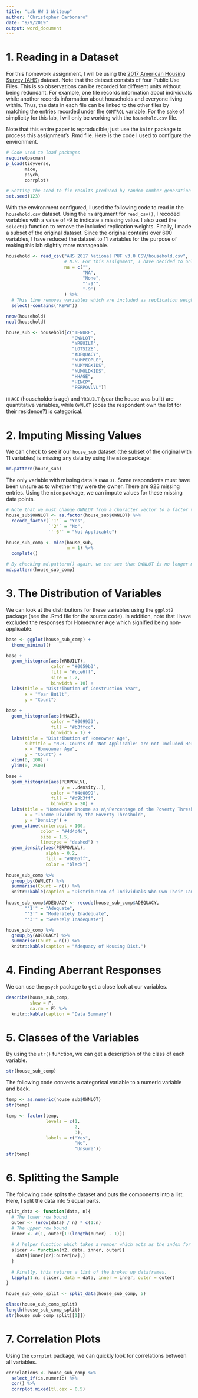```yaml
---
title: "Lab HW 1 Writeup"
author: "Christopher Carbonaro"
date: "9/9/2019"
output: word_document
---
```

# 1. Reading in a Dataset

For this homework assignment, I will be using the [2017 American Housing Survey (AHS)](https://www.census.gov/programs-surveys/ahs/data.html) dataset. Note that the dataset consists of four Public Use Files. This is so observations can be recorded for different units without being redundant. For example, one file records information about individuals while another records information about households and everyone living within. Thus, the data in each file can be linked to the other files by matching the entries recorded under the `CONTROL` variable. For the sake of simplicity for this lab, I will only be working with the `household.csv` file.

Note that this entire paper is reproducible; just use the `knitr` package to process this assignment's .Rmd file. Here is the code I used to configure the environment.
```r
# Code used to load packages
require(pacman)
p_load(tidyverse,
       mice,
       psych,
       corrplot)

# Setting the seed to fix results produced by random number generation
set.seed(123)
```

With the environment configured, I used the following code to read in the `household.csv` dataset. Using the `na` argument for `read_csv()`, I recoded variables with a value of -9 to indicate a missing value. I also used the `select()` function to remove the included replication weights. Finally, I made a subset of the original dataset. Since the original contains over 600 variables, I have reduced the dataset to 11 variables for the purpose of making this lab slightly more manageable.

```r
household <- read_csv("AHS 2017 National PUF v3.0 CSV/household.csv",
                      # N.B. For this assignment, I have decided to only classify responses where the respondent chose not to answer (or claimed not to know) as missing. These are denoted by a '-9' in the responses. If the question did not pertain to the individual i.e. was 'out of scope' for the interview, I am considering that datum to be valid. These responses are denoted by a value of '-6'.
                      na = c("",
                             "NA",
                             "None",
                             "'-9'",
                             "-9")
                      ) %>%
  # This line removes variables which are included as replication weights. These variables aren't real observations, so for our purposes, they should be discarded (at least for now)
  select(-contains("REPW"))

nrow(household)
ncol(household)

house_sub <- household[c("TENURE",
                         "OWNLOT",
                         "YRBUILT",
                         "LOTSIZE",
                         "ADEQUACY",
                         "NUMPEOPLE",
                         "NUMYNGKIDS",
                         "NUMOLDKIDS",
                         "HHAGE",
                         "HINCP",
                         "PERPOVLVL")]
```

`HHAGE` (householder's age) and `YRBUILT` (year the house was built) are quantitative variables, while `OWNLOT` (does the respondent own the lot for their residence?) is categorical.

# 2. Imputing Missing Values

We can check to see if our `house_sub` dataset (the subset of the original with 11 variables) is missing any data by using the `mice` package:

```r
md.pattern(house_sub)
```

The only variable with missing data is `OWNLOT`. Some respondents must have been unsure as to whether they were the owner. There are 923 missing entries. Using the `mice` package, we can impute values for these missing data points.

```r
# Note that we must change OWNLOT from a character vector to a factor variable. Otherwise, the mice() function will not work properly.
house_sub$OWNLOT <- as.factor(house_sub$OWNLOT) %>%
  recode_factor(`'1'` = "Yes",
                `'2'` = "No",
                `'-6'` = "Not Applicable")

house_sub_comp <- mice(house_sub,
                       m = 1) %>%
  complete()

# By checking md.pattern() again, we can see that OWNLOT is no longer missing any values.
md.pattern(house_sub_comp)
```

# 3. The Distribution of Variables

We can look at the distributions for these variables using the `ggplot2` package (see the .Rmd file for the source code). In addition, note that I have excluded the responses for Homeowner Age which signified being non-applicable.

```r
base <- ggplot(house_sub_comp) +
  theme_minimal()

base +
  geom_histogram(aes(YRBUILT),
                 color = "#0059b3",
                 fill = "#cce6ff",
                 size = 1.2,
                 binwidth = 10) +
  labs(title = "Distribution of Construction Year",
       x = "Year Built",
       y = "Count")
  
base +
  geom_histogram(aes(HHAGE),
                 color = "#009933",
                 fill = "#b3ffcc",
                 binwidth = 1) +
  labs(title = "Distribution of Homeowner Age",
       subtitle = "N.B. Counts of 'Not Applicable' are not Included Here",
       x = "Homeowner Age",
       y = "Count") +
  xlim(0, 100) +
  ylim(0, 2500)

base +
  geom_histogram(aes(PERPOVLVL,
                     y = ..density..),
                 color = "#4d0099",
                 fill = "#d9b3ff",
                 binwidth = 20) +
  labs(title = "Homeowner Income as a\nPercentage of the Poverty Threshold",
       x = "Income Divided by the Poverty Threshold",
       y = "Density") +
  geom_vline(xintercept = 100,
             color = "#4d4d4d",
             size = 1.5,
             linetype = "dashed") +
  geom_density(aes(PERPOVLVL),
               alpha = 0.2,
               fill = "#0066ff",
               color = "black")
  
house_sub_comp %>%
  group_by(OWNLOT) %>%
  summarise(Count = n()) %>%
  knitr::kable(caption = "Distribution of Individuals Who Own Their Land")
  
house_sub_comp$ADEQUACY <- recode(house_sub_comp$ADEQUACY,
       "'1'" = "Adequate",
       "'2'" = "Moderately Inadequate",
       "'3'" = "Severely Inadequate")

house_sub_comp %>%
  group_by(ADEQUACY) %>%
  summarise(Count = n()) %>%
  knitr::kable(caption = "Adequacy of Housing Dist.")
```

# 4. Finding Aberrant Responses

We can use the `psych` package to get a close look at our variables.

```r
describe(house_sub_comp,
         skew = F,
         na.rm = F) %>%
  knitr::kable(caption = "Data Summary")
```

# 5. Classes of the Variables

By using the `str()` function, we can get a description of the class of each variable.

```r
str(house_sub_comp)
```

The following code converts a categorical variable to a numeric variable and back.

```r
temp <- as.numeric(house_sub$OWNLOT)
str(temp)

temp <- factor(temp,
               levels = c(1,
                          2,
                          3),
               labels = c("Yes",
                          "No",
                          "Unsure"))
str(temp)

```

# 6. Splitting the Sample

The following code splits the dataset and puts the components into a list. Here, I split the data into 5 equal parts.

```r
split_data <- function(data, n){
  # The lower row bound
  outer <- (nrow(data) / n) * c(1:n)
  # The upper row bound
  inner <- c(1, outer[1:(length(outer) - 1)])
  
  # A helper function which takes a number which acts as the index for the vectors inner and outer. These then select a range of rows from the dataset specified by the data parameter.
  slicer <- function(n2, data, inner, outer){
    data[inner[n2]:outer[n2],]
  }
  
  # Finally, this returns a list of the broken up dataframes.
  lapply(1:n, slicer, data = data, inner = inner, outer = outer)
}

house_sub_comp_split <- split_data(house_sub_comp, 5)

class(house_sub_comp_split)
length(house_sub_comp_split)
str(house_sub_comp_split[[1]])
```

# 7. Correlation Plots

Using the `corrplot` package, we can quickly look for correlations between all variables.

```r
correlations <- house_sub_comp %>%
  select_if(is.numeric) %>%
  cor() %>%
  corrplot.mixed(tl.cex = 0.5)
```